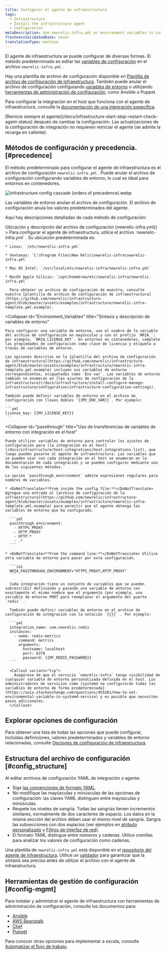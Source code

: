 ```yaml
---
title: Configurar el agente de infraestructura
tags:
  - Infrastructure
  - Install the infrastructure agent
  - Configuration
metaDescription: Use newrelic-infra.yml or environment variables to customize New Relic's infrastructure agent settings like license key or custom attributes.
freshnessValidatedDate: never
translationType: machine
---
```



El agente de infraestructura se puede configurar de diversas formas. El método predeterminado es editar las [variables de configuración](/docs/infrastructure/install-configure-infrastructure/configuration/infrastructure-configuration-settings) en el archivo `newrelic-infra.yml` .

Hay una plantilla de archivo de configuración disponible en [Plantilla de archivo de configuración de infraestructura](https://github.com/newrelic/infrastructure-agent/blob/master/assets/examples/infrastructure/newrelic-infra-template.yml.example). También puede anular el archivo de configuración configurando [variables de entorno](#Environment_Variables) o utilizando [herramientas de administración de configuración](#config-mgmt), como Ansible o Puppet.

Para configurar la integración en el host que funciona con el agente de infraestructura, consulte la [documentación de una integración específica](/docs/integrations/host-integrations/get-started/introduction-host-integrations).

<Callout variant="important">
  [Reinicie siempre el agente](/docs/infrastructure-start-stop-restart-check-agent-status) después de cambiar la configuración. Las actualizaciones de la configuración de integración no requieren reiniciar el agente (se admite la recarga en caliente).
</Callout>

## Métodos de configuración y precedencia. [#precedence]

El método predeterminado para configurar el agente de infraestructura es el archivo de configuración `newrelic-infra.yml` . Puede anular el archivo de configuración configurando variables de entorno, lo cual es ideal para entornos en contenedores.

<img
  title="infrastructure config cascade (orders of precedence).webp"
  alt="infrastructure config cascade (orders of precedence).webp"
  src={infrastructureCascadeConfig}
/>

<figcaption>
  Las variables de entorno anulan el archivo de configuración. El archivo de configuración anula los valores predeterminados del agente.
</figcaption>

Aquí hay descripciones detalladas de cada método de configuración:

<CollapserGroup>
  <Collapser
    id="config-file"
    title={<>Ubicación y descripción del archivo de configuración (<InlineCode>newrelic-infra.yml</InlineCode>)</>}
  >
    Para configurar el agente de infraestructura, utilice el archivo `newrelic-infra.yml` . Su ubicación predeterminada es:

    * Linux: `/etc/newrelic-infra.yml`

    * Ventanas: `C:\Program Files\New Relic\newrelic-infra\newrelic-infra.yml`

    * Mac OS Intel: `/usr/local/etc/newrelic-infra/newrelic-infra.yml`

    * MacOS Apple Silicio: `/opt/homebrew/etc/newrelic-infra/newrelic-infra.yml`

      Para obtener un archivo de configuración de muestra, consulte nuestra [plantilla de archivo de configuración de infraestructura](https://github.com/newrelic/infrastructure-agent/blob/master/assets/examples/infrastructure/newrelic-infra-template.yml.example).
  </Collapser>

  <Collapser
    id="Environment_Variables"
    title="Sintaxis y descripción de variables de entorno"
  >
    Para configurar una variable de entorno, use el nombre de la variable del archivo de configuración en mayúsculas y con el prefijo `NRIA_`; por ejemplo, `NRIA_LICENSE_KEY`. En entornos en contenedores, complete las propiedades de configuración como clave de licencia y etiqueta a través de variables de entorno.

    Las opciones descritas en la [plantilla del archivo de configuración de infraestructura](https://github.com/newrelic/infrastructure-agent/blob/master/assets/examples/infrastructure/newrelic-infra-template.yml.example) incluyen sus variables de entorno correspondientes, etiquetadas como `Env var`. Las variables de entorno también se enumeran en [los ajustes de configuración de la infraestructura](/docs/infrastructure/install-configure-manage-infrastructure/configuration/infrastructure-configuration-settings).

    También puede definir variables de entorno en el archivo de configuración con llaves dobles `{{MY_ENV_VAR}}`. Por ejemplo:

    ```yml
    license_key: {{MY_LICENSE_KEY}}
    ```
  </Collapser>

  <Collapser
    id="passthrough"
    title="Uso de transferencias de variables de entorno con integración en el host"
  >
    Puede utilizar variables de entorno para controlar los ajustes de configuración para [la integración en el host](/docs/infrastructure/host-integrations/host-integrations-list), que luego pueden pasarse al agente de infraestructura. Las variables que se pueden usar con cada integración en el host se enumeran en la documentación de cada integración y se pueden configurar mediante uno de los siguientes métodos.

    La opción `passthrough_environment` admite expresiones regulares para nombres de variables.

    * <DoNotTranslate>**From inside the config file:**</DoNotTranslate> Agregue una entrada al [archivo de configuración de la infraestructura](https://github.com/newrelic/infrastructure-agent/blob/master/assets/examples/infrastructure/newrelic-infra-template.yml.example) para permitir que el agente obtenga las variables de entorno que ha configurado.

      ```yml
      passthrough_environment:
        - HTTPS_PROXY
        - HTTP_PROXY
        - HTTP.*
        - .* 
      ```

    * <DoNotTranslate>**From the command line:**</DoNotTranslate> Utilice otra variable de entorno para pasar por esta configuración.

      ```ini
      NRIA_PASSTHROUGH_ENVIRONMENT="HTTPS_PROXY,HTTP_PROXY"
      ```

      Cada integración tiene un conjunto de variables que se pueden sobrescribir definiendo y pasando una variable de entorno con exactamente el mismo nombre que el argumento (por ejemplo, una variable de entorno PORT para reemplazar el argumento del puerto `redis` .

      También puede definir variables de entorno en el archivo de configuración de integración con la notación `{{}}` . Por ejemplo:

      ```yml
      integration_name: com.newrelic.redis
      instances:
        - name: redis-metrics
          command: metrics
          arguments:
            hostname: localhost
            port: 6379
            password: {{MY_REDIS_PASSWORD}}
      ```

      <Callout variant="tip">
        Asegúrese de que el servicio `newrelic-infra` tenga visibilidad de cualquier variable de entorno personalizada definida en el host. Los administradores de servicios como [systemd no configurarán todas las variables de entorno de forma predeterminada](https://unix.stackexchange.com/questions/455261/how-to-set-environmental-variable-in-systemd-service) y es posible que necesiten pasos adicionales.
      </Callout>
  </Collapser>
</CollapserGroup>

## Explorar opciones de configuración

Para obtener una lista de todas las opciones que puede configurar, incluidas definiciones, valores predeterminados y variables de entorno relacionadas, consulte [Opciones de configuración de infraestructura](/docs/infrastructure/install-configure-infrastructure/configuration/infrastructure-configuration-settings).

## Estructura del archivo de configuración [#config_structure]

Al editar archivos de configuración YAML de integración o agente:

* Siga [las convenciones de formato YAML](https://en.wikipedia.org/wiki/YAML).
* No modifique las mayúsculas y minúsculas de las opciones de configuración: las claves YAML distinguen entre mayúsculas y minúsculas.
* Respete los niveles de sangría. Todas las sangrías tienen incrementos similares, normalmente de dos caracteres de espacio. Los datos en la misma sección del archivo deben usar el mismo nivel de sangría. Sangra las subsecciones con dos espacios (ver ejemplos en [atributo personalizado](/docs/infrastructure/install-configure-infrastructure/configuration/infrastructure-configuration-settings#custom-attributes) y [Filtros de interfaz de red](/docs/infrastructure/install-configure-infrastructure/configuration/infrastructure-configuration-settings#network-interface-filters)).
* El formato YAML distingue entre números y cadenas. Utilice comillas para analizar los valores de configuración como cadenas.

Una plantilla de `newrelic-infra.yml` está disponible en el [repositorio del agente de infraestructura](https://github.com/newrelic/infrastructure-agent/blob/master/assets/examples/infrastructure/newrelic-infra-template.yml.example). Utilice un [validador](http://www.yamllint.com/) para garantizar que la sintaxis sea precisa antes de utilizar el archivo con el agente de infraestructura.

## Herramientas de gestión de configuración [#config-mgmt]

Para instalar y administrar el agente de infraestructura con herramientas de administración de configuración, consulte los documentos para:

* [Ansible](/docs/infrastructure/new-relic-infrastructure/config-management-tools/configure-new-relic-infrastructure-using-ansible)
* [AWS Beanstalk](/docs/infrastructure/install-infrastructure-agent/config-management-tools/configure-infrastructure-agent-aws-elastic-beanstalk)
* [Chef](/docs/infrastructure/new-relic-infrastructure/config-management-tools/configure-new-relic-infrastructure-using-chef)
* [Puppet](/docs/infrastructure/new-relic-infrastructure/config-management-tools/configure-new-relic-infrastructure-puppet)

Para conocer otras opciones para implementar a escala, consulte [Automatizar el flujo de trabajo](https://developer.newrelic.com/automate-workflows).